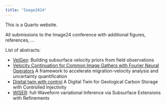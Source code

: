 ```yaml
---
title: "Image2024"
---
```


This is a Quarto website.

All submissions to the Image24 conference with additional figures, references, ...

List of abstracts:

- [VelGen](erdinc2024SEG/abstract.qmd): Building subsurface velocity priors from field observations
- [Velocity Continuation for Common Image Gathers with Fourier Neural Operators](Rex2024SEG/paper.qmd) A framework to accelerate migration-velocity analysis and uncertainty quantification
- [Digital twin with control](GahlotLi2024SEG/paper.qmd) A Digital Twin for Geological Carbon Storage with Controlled Injectivity
- [WISER](yin2024SEG/paper.qmd): full-Waveform variational Inference via Subsurface Extensions with Refinements